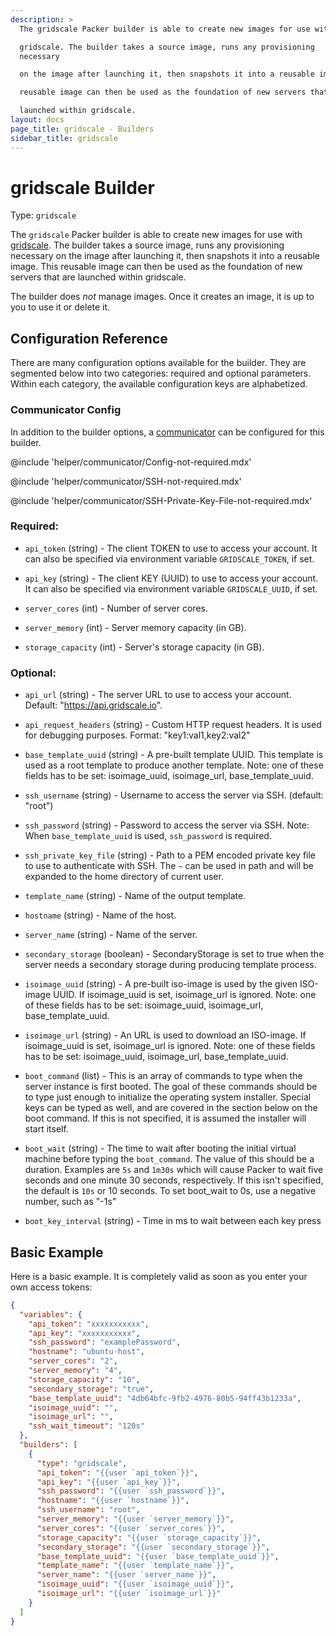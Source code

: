 ```yaml
---
description: >
  The gridscale Packer builder is able to create new images for use with

  gridscale. The builder takes a source image, runs any provisioning
  necessary

  on the image after launching it, then snapshots it into a reusable image. This

  reusable image can then be used as the foundation of new servers that are

  launched within gridscale.
layout: docs
page_title: gridscale - Builders
sidebar_title: gridscale
---
```


# gridscale Builder

Type: `gridscale`

The `gridscale` Packer builder is able to create new images for use with
[gridscale](https://gridscale.io). The builder takes a source image,
runs any provisioning necessary on the image after launching it, then snapshots
it into a reusable image. This reusable image can then be used as the
foundation of new servers that are launched within gridscale.

The builder does _not_ manage images. Once it creates an image, it is up to you
to use it or delete it.

## Configuration Reference

There are many configuration options available for the builder. They are
segmented below into two categories: required and optional parameters. Within
each category, the available configuration keys are alphabetized.

### Communicator Config

In addition to the builder options, a
[communicator](/docs/templates/communicator) can be configured for this builder.

@include 'helper/communicator/Config-not-required.mdx'

@include 'helper/communicator/SSH-not-required.mdx'

@include 'helper/communicator/SSH-Private-Key-File-not-required.mdx'

### Required:

- `api_token` (string) - The client TOKEN to use to access your account. It
  can also be specified via environment variable `GRIDSCALE_TOKEN`, if
  set.

- `api_key` (string) - The client KEY (UUID) to use to access your account. It
  can also be specified via environment variable `GRIDSCALE_UUID`, if
  set.

- `server_cores` (int) - Number of server cores.

- `server_memory` (int) - Server memory capacity (in GB).

- `storage_capacity` (int) - Server's storage capacity (in GB).

### Optional:

- `api_url` (string) - The server URL to use to access your account.
  Default: "https://api.gridscale.io".

- `api_request_headers` (string) - Custom HTTP request headers.
  It is used for debugging purposes. Format: "key1:val1,key2:val2"

- `base_template_uuid` (string) - A pre-built template UUID.
  This template is used as a root template to produce another template.
  Note: one of these fields has to be set: isoimage_uuid, isoimage_url, base_template_uuid.

- `ssh_username` (string) - Username to access the server via SSH. (default: "root")

- `ssh_password` (string) - Password to access the server via SSH.
  Note: When `base_template_uuid` is used, `ssh_password` is required.

- `ssh_private_key_file` (string) - Path to a PEM encoded private key file to use to authenticate with SSH.
  The `~` can be used in path and will be expanded to the home directory
  of current user.

- `template_name` (string) - Name of the output template.

- `hostname` (string) - Name of the host.

- `server_name` (string) - Name of the server.

- `secondary_storage` (boolean) - SecondaryStorage is set to true when
  the server needs a secondary storage during producing template process.

- `isoimage_uuid` (string) - A pre-built iso-image is used by the given
  ISO-image UUID. If isoimage_uuid is set, isoimage_url is ignored.
  Note: one of these fields has to be set: isoimage_uuid, isoimage_url, base_template_uuid.

- `isoimage_url` (string) - An URL is used to download an ISO-image.
  If isoimage_uuid is set, isoimage_url is ignored.
  Note: one of these fields has to be set: isoimage_uuid, isoimage_url, base_template_uuid.

- `boot_command` (list) - This is an array of commands to type when the server instance is first
  booted. The goal of these commands should be to type just enough to
  initialize the operating system installer. Special keys can be typed as
  well, and are covered in the section below on the boot command. If this
  is not specified, it is assumed the installer will start itself.

- `boot_wait` (string) - The time to wait after booting the initial virtual machine before typing
  the `boot_command`. The value of this should be a duration. Examples are
  `5s` and `1m30s` which will cause Packer to wait five seconds and one
  minute 30 seconds, respectively. If this isn't specified, the default is
  `10s` or 10 seconds. To set boot_wait to 0s, use a negative number, such
  as "-1s"

 - `boot_key_interval` (string) - Time in ms to wait between each key press

## Basic Example

Here is a basic example. It is completely valid as soon as you enter your own
access tokens:

```json
{
  "variables": {
    "api_token": "xxxxxxxxxxx",
    "api_key": "xxxxxxxxxxx",
    "ssh_password": "examplePassword",
    "hostname": "ubuntu-host",
    "server_cores": "2",
    "server_memory": "4",
    "storage_capacity": "10",
    "secondary_storage": "true",
    "base_template_uuid": "4db64bfc-9fb2-4976-80b5-94ff43b1233a",
    "isoimage_uuid": "",
    "isoimage_url": "",
    "ssh_wait_timeout": "120s"
  },
  "builders": [
    {
      "type": "gridscale",
      "api_token": "{{user `api_token`}}",
      "api_key": "{{user `api_key`}}",
      "ssh_password": "{{user `ssh_password`}}",
      "hostname": "{{user `hostname`}}",
      "ssh_username": "root",
      "server_memory": "{{user `server_memory`}}",
      "server_cores": "{{user `server_cores`}}",
      "storage_capacity": "{{user `storage_capacity`}}",
      "secondary_storage": "{{user `secondary_storage`}}",
      "base_template_uuid": "{{user `base_template_uuid`}}",
      "template_name": "{{user `template_name`}}",
      "server_name": "{{user `server_name`}}",
      "isoimage_uuid": "{{user `isoimage_uuid`}}",
      "isoimage_url": "{{user `isoimage_url`}}"
    }
  ]
}
```
